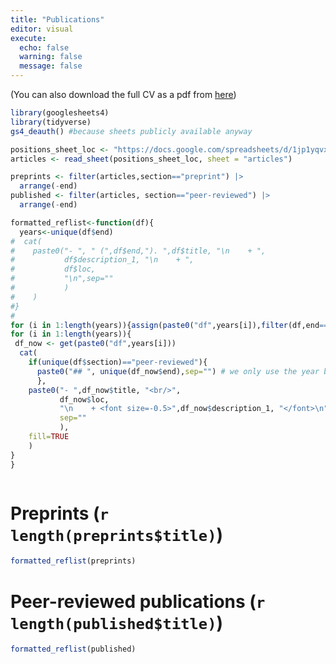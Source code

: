 ```yaml
---
title: "Publications"
editor: visual
execute:
  echo: false
  warning: false
  message: false
---
```


(You can also download the full CV as a pdf from [here](https://github.com/mdahirel/cv/raw/main/cv.pdf){target="_blank"})


```r
library(googlesheets4)
library(tidyverse)
gs4_deauth() #because sheets publicly available anyway
```


```r
positions_sheet_loc <- "https://docs.google.com/spreadsheets/d/1jp1yqvxYUha9-qZaZo9paw5xSWYupKOTFZghIU39RsY"
articles <- read_sheet(positions_sheet_loc, sheet = "articles")

preprints <- filter(articles,section=="preprint") |> 
  arrange(-end)
published <- filter(articles, section=="peer-reviewed") |> 
  arrange(-end)
```


```r
formatted_reflist<-function(df){
  years<-unique(df$end)
#  cat(
#    paste0("- ", " (",df$end,"). ",df$title, "\n    + ", 
#           df$description_1, "\n    + ", 
#           df$loc, 
#           "\n",sep=""
#           )
#    )
#}
#
for (i in 1:length(years)){assign(paste0("df",years[i]),filter(df,end==years[i]))}
for (i in 1:length(years)){
 df_now <- get(paste0("df",years[i]))
  cat(
    if(unique(df$section)=="peer-reviewed"){
      paste0("## ", unique(df_now$end),sep="") # we only use the year breaks for peer-reviewed, not preprints
      }, 
    paste0("- ",df_now$title, "<br/>",  
           df_now$loc, 
           "\n    + <font size=-0.5>",df_now$description_1, "</font>\n",
           sep=""
           ),
    fill=TRUE
    )
}
}



```

# Preprints (`r length(preprints$title)`)

```r
formatted_reflist(preprints)
```

# Peer-reviewed publications (`r length(published$title)`)

```r
formatted_reflist(published)
```
